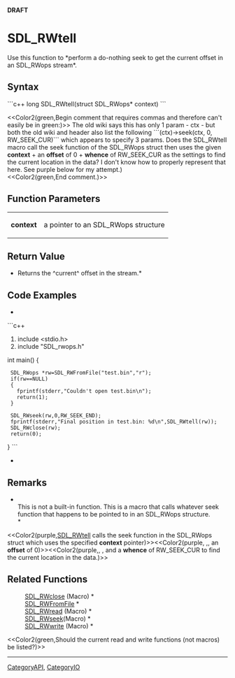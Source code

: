 <!-- pragma section-numbers off -->
<!-- pragma disable-camelcase -->
'''DRAFT'''

= SDL_RWtell =
Use this function to *perform a do-nothing seek to get the current offset in an SDL_RWops stream*.


== Syntax ==
```c++
long SDL_RWtell(struct SDL_RWops* context)
```

<<Color2(green,Begin comment that requires commas and therefore can't easily be in green:)>>
The old wiki says this has only 1 param - ctx - but both the old wiki and header also list the following ```(ctx)->seek(ctx, 0, RW_SEEK_CUR)``` which appears to specify 3 params.  Does the SDL_RWtell macro call the seek function of the SDL_RWops struct then uses the given '''context''' + an '''offset''' of 0  + '''whence''' of RW_SEEK_CUR as the settings to find the current location in the data?  I don't know how to properly represent that here.  See purple below for my attempt.)<br/><<Color2(green,End comment.)>>

== Function Parameters ==
{|
|'''context'''
|a pointer to an SDL_RWops structure
|}

== Return Value ==
*Returns the ^current^ offset in the stream.*

== Code Examples ==
*
```c++
#include <stdio.h>
#include "SDL_rwops.h"

int main()
{
  SDL_RWops *rw=SDL_RWFromFile("test.bin","r");
  if(rw==NULL)
  {
    fprintf(stderr,"Couldn't open test.bin\n");
    return(1);
  }

  SDL_RWseek(rw,0,RW_SEEK_END);
  fprintf(stderr,"Final position in test.bin: %d\n",SDL_RWtell(rw));
  SDL_RWclose(rw);
  return(0);
}
```
*

== Remarks ==
*<br/>This is not a built-in function. This is a macro that calls whatever seek function that happens to be pointed to in an SDL_RWops structure.<br/>*

<<Color2(purple,[[SDL_RWtell]] calls the seek function in the SDL_RWops struct which uses the specified '''context''' pointer)>><<Color2(purple, ,, an '''offset''' of 0)>><<Color2(purple,, , and a '''whence''' of RW_SEEK_CUR to find the current location in the data.)>>

== Related Functions ==
:[[SDL_RWclose]] (Macro) *
:[[SDL_RWFromFile]] *
:[[SDL_RWread]] (Macro) *
:[[SDL_RWseek]](Macro) *
:[[SDL_RWwrite]] (Macro) *

<<Color2(green,Should the current read and write functions (not macros) be listed?)>>

----
[[CategoryAPI]], [[CategoryIO]]
